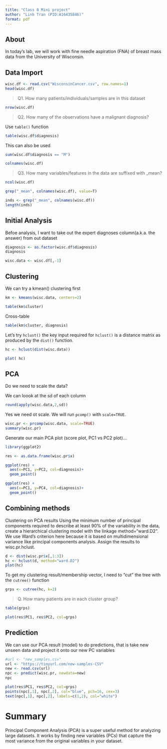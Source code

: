 ```yaml
---
title: "Class 8 Mini project"
author: "Linh Tran (PID:A16435846)"
format: pdf
---
```


## About
In today's lab, we will work with fine needle aspiration (FNA) of breast mass data from the University of Wisconsin.


## Data Import

```r
wisc.df <- read.csv("WisconsinCancer.csv", row.names=1)
head(wisc.df)
```
>Q1. How many patients/individuals/samples are in this dataset

```r
nrow(wisc.df)
```

>Q2. How many of the observations have a malignant diagnosis?

Use `table()` function
```r
table(wisc.df$diagnosis)
```

This can also be used

```r
sum(wisc.df$diagnosis == "M")

```

```r
colnames(wisc.df)
```




>Q3. How many variables/features in the data are suffixed with _mean?

```r
ncol(wisc.df)
```
```r
grep("_mean", colnames(wisc.df), value=T)
```


```r
inds <- grep("_mean", colnames(wisc.df))
length(inds)
```


## Initial Analysis
Befoe analysis, I want to take out the expert diagnoses column(a.k.a. the answer) from out dataset

```r
diagnosis <- as.factor(wisc.df$diagnosis)
diagnosis
```


```r
wisc.data <- wisc.df[,-1]
```




## Clustering

We can try a kmean() clustering first

```r
km <- kmeans(wisc.data, centers=2)

```

```r
table(km$cluster)
```

Cross-table

```r
table(km$cluster, diagnosis)
```
Let's try `hclust()` the key input required for `hclust()` is a distance matrix as produced by the `dist()` function.
```r
hc <- hclust(dist(wisc.data))
```

```r
plot( hc)
```


## PCA
Do we need to scale the data?

We can loook at the sd of each column

```r
round(apply(wisc.data,2,sd))
```

Yes we need ot scale. We will run `pcomp()` with `scale=TRUE`.

```r
wisc.pr <- prcomp(wisc.data, scale=TRUE)
summary(wisc.pr)
```

Generate our main PCA plot (score plot, PC1 vs PC2 plot)...

```r
library(ggplot2)

res <- as.data.frame(wisc.pr$x)
```

```r
ggplot(res) +
  aes(x=PC1, y=PC2, col=diagnosis)+
  geom_point()
```

```r
ggplot(res) +
  aes(x=PC1, y=PC4, col=diagnosis)+
  geom_point()
```


## Combining methods

Clustering on PCA results
Using the minimum number of principal components required to describe at least 90% of the variability in the data, create a hierarchical clustering model with the linkage method="ward.D2". We use Ward’s criterion here because it is based on multidimensional variance like principal components analysis. Assign the results to wisc.pr.hclust.

```r
d <- dist(wisc.pr$x[,1:3])
hc <- hclust(d, method="ward.D2")
plot(hc)
```
To get my clustering result/membership vector, I need to "cut" the tree with the `cutree()` function
```r
grps <- cutree(hc, k=2)
```

>Q. How many patients are in each cluster group?

```r
table(grps)
```

```r
plot(res$PC1, res$PC2, col=grps)
```

## Prediction
We can use our PCA result (model) to do predictions, that is take new unseen data and project it onto our new PC variables

```r
#url <- "new_samples.csv"
url <- "https://tinyurl.com/new-samples-CSV"
new <- read.csv(url)
npc <- predict(wisc.pr, newdata=new)
npc
```

```r
plot(res$PC1, res$PC2, col=grps)
points(npc[,1], npc[,2], col="blue", pch=16, cex=3)
text(npc[,1], npc[,2], labels=c(1,2), col="white")
```

# Summary

Principal Component Analysis (PCA) is a super useful method for analyzing large datasets. It works by finding new variables (PCs) that capture the most variance from the original variables in your dataset.





